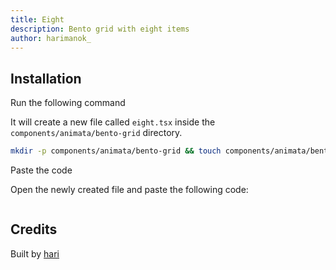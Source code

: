 ```yaml
---
title: Eight
description: Bento grid with eight items
author: harimanok_
---
```


<ComponentPreview name="bento-grid-eight--docs" />

## Installation

<Steps>
<Step>Run the following command</Step>

It will create a new file called `eight.tsx` inside the `components/animata/bento-grid` directory.

```bash
mkdir -p components/animata/bento-grid && touch components/animata/bento-grid/eight.tsx
```

<Step>Paste the code</Step>

Open the newly created file and paste the following code:

```jsx file=<rootDir>/animata/bento-grid/eight.tsx

```

</Steps>

## Credits

Built by [hari](https://github.com/hari)
